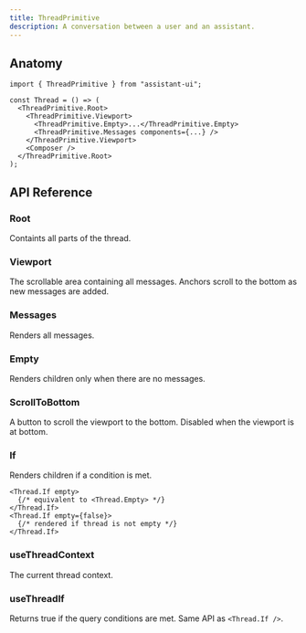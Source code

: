 ```yaml
---
title: ThreadPrimitive
description: A conversation between a user and an assistant.
---
```


## Anatomy

```tsx
import { ThreadPrimitive } from "assistant-ui";

const Thread = () => (
  <ThreadPrimitive.Root>
    <ThreadPrimitive.Viewport>
      <ThreadPrimitive.Empty>...</ThreadPrimitive.Empty>
      <ThreadPrimitive.Messages components={...} />
    </ThreadPrimitive.Viewport>
    <Composer />
  </ThreadPrimitive.Root>
);
```

## API Reference

### Root

Containts all parts of the thread.

### Viewport

The scrollable area containing all messages. Anchors scroll to the bottom as new messages are added.

### Messages

Renders all messages.

### Empty

Renders children only when there are no messages.

### ScrollToBottom

A button to scroll the viewport to the bottom. Disabled when the viewport is at bottom.

### If

Renders children if a condition is met.

```tsx
<Thread.If empty>
  {/* equivalent to <Thread.Empty> */}
</Thread.If>
<Thread.If empty={false}>
  {/* rendered if thread is not empty */}
</Thread.If>
```

### useThreadContext

The current thread context.

### useThreadIf

Returns true if the query conditions are met. Same API as `<Thread.If />`.

